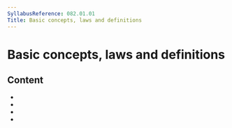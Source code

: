 ```yaml
---
SyllabusReference: 082.01.01
Title: Basic concepts, laws and definitions
---
```


# Basic concepts, laws and definitions

## Content

- <Link href="082.01.01.01" />
- <Link href="082.01.01.02" />
- <Link href="082.01.01.03" />
- <Link href="082.01.01.04" />
